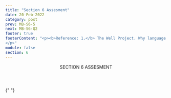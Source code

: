 ```yaml
---
title: "Section 6 Assesment"
date: 20-Feb-2022
category: post
prev: MB-S6-5
next: MB-S6-Q2
footer: true
footerContent: "<p><b>Reference: 1.</b> The Well Project. Why language matters: facing HIV in our own words. April 15, 2021. Accessed May 20, 2022. https://www.thewellproject.org/hiv-information/why-language-matters-facing-hiv-stigma-our-own-words
</p>"
module: false
section: 6
---
```


<Header>
  SECTION 6<span className="text-red"> ASSESMENT</span>
</Header>

{" "}

<Quiz
  title="Which is an example of people-first language?"
  options="HIV-infected individual,AIDS patient,Person living with HIV,None of the above"
  answer="2"
  response="People-first language can minimize stigma by putting the individual person before a diagnosis<sup>1</sup>."
/>
